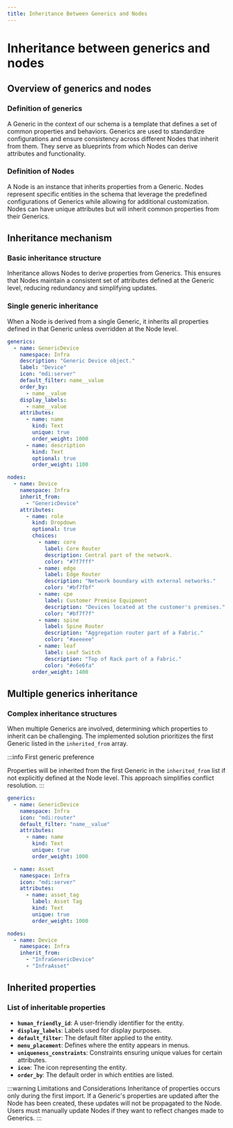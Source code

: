 ```yaml
---
title: Inheritance Between Generics and Nodes
---
```


# Inheritance between generics and nodes

## Overview of generics and nodes

### Definition of generics

A Generic in the context of our schema is a template that defines a set of common properties and behaviors.
Generics are used to standardize configurations and ensure consistency across different Nodes that inherit from them.
They serve as blueprints from which Nodes can derive attributes and functionality.

### Definition of Nodes

A Node is an instance that inherits properties from a Generic.
Nodes represent specific entities in the schema that leverage the predefined configurations of Generics while allowing for additional customization.
Nodes can have unique attributes but will inherit common properties from their Generics.

## Inheritance mechanism

### Basic inheritance structure

Inheritance allows Nodes to derive properties from Generics.
This ensures that Nodes maintain a consistent set of attributes defined at the Generic level, reducing redundancy and simplifying updates.

### Single generic inheritance

When a Node is derived from a single Generic, it inherits all properties defined in that Generic unless overridden at the Node level.

```yaml
generics:
  - name: GenericDevice
    namespace: Infra
    description: "Generic Device object."
    label: "Device"
    icon: "mdi:server"
    default_filter: name__value
    order_by:
      - name__value
    display_labels:
      - name__value
    attributes:
      - name: name
        kind: Text
        unique: true
        order_weight: 1000
      - name: description
        kind: Text
        optional: true
        order_weight: 1100

nodes:
  - name: Device
    namespace: Infra
    inherit_from:
      - "GenericDevice"
    attributes:
      - name: role
        kind: Dropdown
        optional: true
        choices:
          - name: core
            label: Core Router
            description: Central part of the network.
            color: "#7f7fff"
          - name: edge
            label: Edge Router
            description: "Network boundary with external networks."
            color: "#bf7fbf"
          - name: cpe
            label: Customer Premise Equipment
            description: "Devices located at the customer's premises."
            color: "#bf7f7f"
          - name: spine
            label: Spine Router
            description: "Aggregation router part of a Fabric."
            color: "#aeeeee"
          - name: leaf
            label: Leaf Switch
            description: "Top of Rack part of a Fabric."
            color: "#e6e6fa"
        order_weight: 1400
```

## Multiple generics inheritance

### Complex inheritance structures

When multiple Generics are involved, determining which properties to inherit can be challenging. The implemented solution prioritizes the first Generic listed in the `inherited_from` array.

:::info First generic preference

Properties will be inherited from the first Generic in the `inherited_from` list if not explicitly defined at the Node level.
This approach simplifies conflict resolution.
:::

```yaml
generics:
  - name: GenericDevice
    namespace: Infra
    icon: "mdi:router"
    default_filter: "name__value"
    attributes:
      - name: name
        kind: Text
        unique: true
        order_weight: 1000

  - name: Asset
    namespace: Infra
    icon: "mdi:server"
    attributes:
      - name: asset_tag
        label: Asset Tag
        kind: Text
        unique: true
        order_weight: 1000

nodes:
  - name: Device
    namespace: Infra
    inherit_from:
      - "InfraGenericDevice"
      - "InfraAsset"
```

## Inherited properties

### List of inheritable properties

- **`human_friendly_id`**: A user-friendly identifier for the entity.
- **`display_labels`**: Labels used for display purposes.
- **`default_filter`**: The default filter applied to the entity.
- **`menu_placement`**: Defines where the entity appears in menus.
- **`uniqueness_constraints`**: Constraints ensuring unique values for certain attributes.
- **`icon`**: The icon representing the entity.
- **`order_by`**: The default order in which entities are listed.

:::warning Limitations and Considerations
Inheritance of properties occurs only during the first import. If a Generic's properties are updated after the Node has been created, these updates will not be propagated to the Node. Users must manually update Nodes if they want to reflect changes made to Generics.
:::
